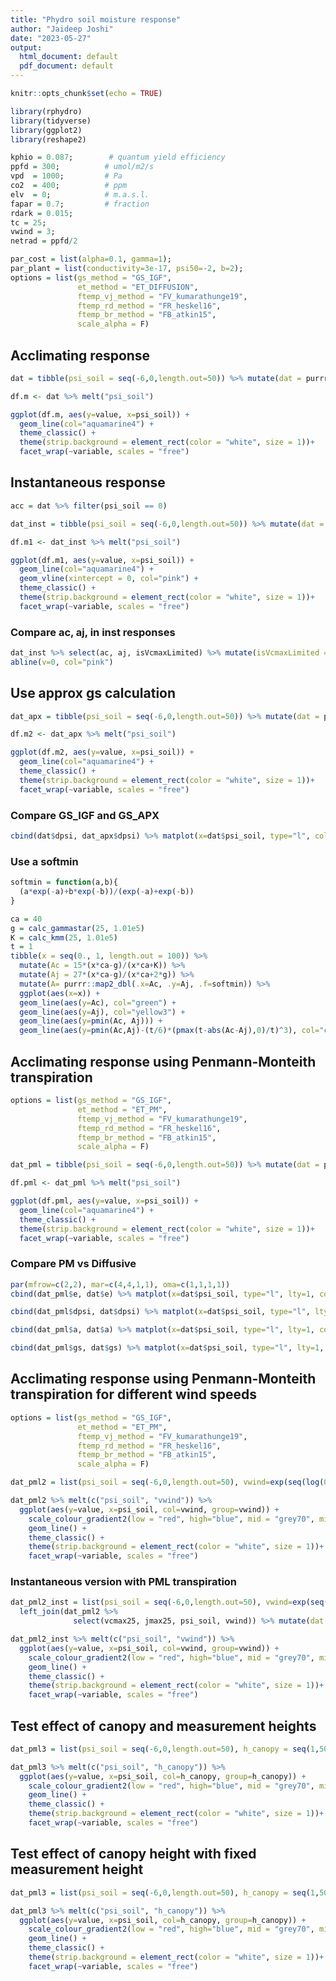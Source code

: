 ```yaml
---
title: "Phydro soil moisture response"
author: "Jaideep Joshi"
date: "2023-05-27"
output:
  html_document: default
  pdf_document: default
---
```


```r
knitr::opts_chunk$set(echo = TRUE)
```


```r
library(rphydro)
library(tidyverse)
library(ggplot2)
library(reshape2)
```

```r
kphio = 0.087;        # quantum yield efficiency
ppfd = 300;          # umol/m2/s
vpd  = 1000;         # Pa
co2  = 400;          # ppm
elv  = 0;            # m.a.s.l.
fapar = 0.7;         # fraction
rdark = 0.015;
tc = 25;
vwind = 3;
netrad = ppfd/2

par_cost = list(alpha=0.1, gamma=1);
par_plant = list(conductivity=3e-17, psi50=-2, b=2);
options = list(gs_method = "GS_IGF", 
               et_method = "ET_DIFFUSION",
               ftemp_vj_method = "FV_kumarathunge19",
               ftemp_rd_method = "FR_heskel16",
               ftemp_br_method = "FB_atkin15",
               scale_alpha = F)
```

## Acclimating response

```r
dat = tibble(psi_soil = seq(-6,0,length.out=50)) %>% mutate(dat = purrr::map(.x=psi_soil, .f = ~rphydro_analytical(tc, tc, ppfd, netrad, vpd, co2, pa, fapar, kphio, .x, rdark, vwind, par_plant, par_cost, options))) %>% unnest_wider(dat)
```

```r
df.m <- dat %>% melt("psi_soil")

ggplot(df.m, aes(y=value, x=psi_soil)) + 
  geom_line(col="aquamarine4") + 
  theme_classic() +
  theme(strip.background = element_rect(color = "white", size = 1))+
  facet_wrap(~variable, scales = "free")

```

## Instantaneous response

```r
acc = dat %>% filter(psi_soil == 0)

dat_inst = tibble(psi_soil = seq(-6,0,length.out=50)) %>% mutate(dat = purrr::map(.x=psi_soil, .f = ~rphydro_instantaneous_analytical(acc$vcmax25, acc$jmax25, tc, tc, ppfd, netrad, vpd, co2, pa, fapar, kphio, .x, rdark, vwind, par_plant, par_cost, options))) %>% unnest_wider(dat)

df.m1 <- dat_inst %>% melt("psi_soil")

ggplot(df.m1, aes(y=value, x=psi_soil)) + 
  geom_line(col="aquamarine4") + 
  geom_vline(xintercept = 0, col="pink") + 
  theme_classic() +
  theme(strip.background = element_rect(color = "white", size = 1))+
  facet_wrap(~variable, scales = "free")

```


### Compare ac, aj, in inst responses

```r
dat_inst %>% select(ac, aj, isVcmaxLimited) %>% mutate(isVcmaxLimited = isVcmaxLimited*5) %>%  matplot(x=dat_inst$psi_soil, type="l", lty=1, col=c("green4", "yellow3", "black"))
abline(v=0, col="pink")
```

## Use approx gs calculation

```r
dat_apx = tibble(psi_soil = seq(-6,0,length.out=50)) %>% mutate(dat = purrr::map(.x=psi_soil, .f = ~rphydro_analytical(tc, tc, ppfd, netrad, vpd, co2, pa, fapar, kphio, .x, rdark, vwind, par_plant, par_cost, list_modify(options, gs_method = "GS_APX2")))) %>% unnest_wider(dat)
```

```r
df.m2 <- dat_apx %>% melt("psi_soil")

ggplot(df.m2, aes(y=value, x=psi_soil)) + 
  geom_line(col="aquamarine4") + 
  theme_classic() +
  theme(strip.background = element_rect(color = "white", size = 1))+
  facet_wrap(~variable, scales = "free")

```



### Compare GS_IGF and GS_APX


```r
cbind(dat$dpsi, dat_apx$dpsi) %>% matplot(x=dat$psi_soil, type="l", col=c("black", "cyan2"), lty=1, lwd=c(2,1))
```


### Use a softmin

```r

softmin = function(a,b){
  (a*exp(-a)+b*exp(-b))/(exp(-a)+exp(-b))
}

ca = 40
g = calc_gammastar(25, 1.01e5)
K = calc_kmm(25, 1.01e5)
t = 1
tibble(x = seq(0., 1, length.out = 100)) %>% 
  mutate(Ac = 15*(x*ca-g)/(x*ca+K)) %>% 
  mutate(Aj = 27*(x*ca-g)/(x*ca+2*g)) %>% 
  mutate(A= purrr::map2_dbl(.x=Ac, .y=Aj, .f=softmin)) %>% 
  ggplot(aes(x=x)) + 
  geom_line(aes(y=Ac), col="green") + 
  geom_line(aes(y=Aj), col="yellow3") +
  geom_line(aes(y=pmin(Ac, Aj))) + 
  geom_line(aes(y=pmin(Ac,Aj)-(t/6)*(pmax(t-abs(Ac-Aj),0)/t)^3), col="cyan3")

```

## Acclimating response using Penmann-Monteith transpiration


```r
options = list(gs_method = "GS_IGF", 
               et_method = "ET_PM",
               ftemp_vj_method = "FV_kumarathunge19",
               ftemp_rd_method = "FR_heskel16",
               ftemp_br_method = "FB_atkin15",
               scale_alpha = F)

dat_pml = tibble(psi_soil = seq(-6,0,length.out=50)) %>% mutate(dat = purrr::map(.x=psi_soil, .f = ~rphydro_analytical(tc, tc, ppfd, netrad, vpd, co2, pa, fapar, kphio, .x, rdark, vwind, par_plant, par_cost, options))) %>% unnest_wider(dat)
```

```r
df.pml <- dat_pml %>% melt("psi_soil")

ggplot(df.pml, aes(y=value, x=psi_soil)) + 
  geom_line(col="aquamarine4") + 
  theme_classic() +
  theme(strip.background = element_rect(color = "white", size = 1))+
  facet_wrap(~variable, scales = "free")

```

### Compare PM vs Diffusive 

```r
par(mfrow=c(2,2), mar=c(4,4,1,1), oma=c(1,1,1,1))
cbind(dat_pml$e, dat$e) %>% matplot(x=dat$psi_soil, type="l", lty=1, col=c("green4", "cyan3"), ylab="e", xlab="psi_soil")

cbind(dat_pml$dpsi, dat$dpsi) %>% matplot(x=dat$psi_soil, type="l", lty=1, col=c("green4", "cyan3"), ylab="dpsi", xlab="psi_soil")

cbind(dat_pml$a, dat$a) %>% matplot(x=dat$psi_soil, type="l", lty=1, col=c("green4", "cyan3"), ylab="a", xlab="psi_soil")

cbind(dat_pml$gs, dat$gs) %>% matplot(x=dat$psi_soil, type="l", lty=1, col=c("green4", "cyan3"), ylab="gs", xlab="psi_soil")

```


## Acclimating response using Penmann-Monteith transpiration for different wind speeds


```r
options = list(gs_method = "GS_IGF", 
               et_method = "ET_PM",
               ftemp_vj_method = "FV_kumarathunge19",
               ftemp_rd_method = "FR_heskel16",
               ftemp_br_method = "FB_atkin15",
               scale_alpha = F)

dat_pml2 = list(psi_soil = seq(-6,0,length.out=50), vwind=exp(seq(log(0.01),log(10),length.out=10))) %>% cross_df() %>% mutate(dat = purrr::map2(.x=psi_soil, .y=vwind, .f = ~rphydro_analytical(tc, tc, ppfd, netrad, vpd, co2, pa, fapar, kphio, .x, rdark, .y, par_plant, par_cost, options))) %>% unnest_wider(dat)
```

```r
dat_pml2 %>% melt(c("psi_soil", "vwind")) %>% 
  ggplot(aes(y=value, x=psi_soil, col=vwind, group=vwind)) + 
    scale_colour_gradient2(low = "red", high="blue", mid = "grey70", midpoint=0, trans="log") +
    geom_line() + 
    theme_classic() +
    theme(strip.background = element_rect(color = "white", size = 1))+
    facet_wrap(~variable, scales = "free")

```

### Instantaneous version with PML transpiration

```r
dat_pml2_inst = list(psi_soil = seq(-6,0,length.out=50), vwind=exp(seq(log(0.01),log(10),length.out=10))) %>% cross_df() %>% 
  left_join(dat_pml2 %>% 
              select(vcmax25, jmax25, psi_soil, vwind)) %>% mutate(dat = purrr::pmap(.l = list(vcmax25, jmax25, psi_soil, vwind), .f = ~rphydro_instantaneous_analytical(..1, ..2, tc, tc, ppfd, netrad, vpd, co2, pa, fapar, kphio, ..3, rdark, ..4, par_plant, par_cost, options))) %>% select(-vcmax25, -jmax25) %>% unnest_wider(dat)

dat_pml2_inst %>% melt(c("psi_soil", "vwind")) %>% 
  ggplot(aes(y=value, x=psi_soil, col=vwind, group=vwind)) + 
    scale_colour_gradient2(low = "red", high="blue", mid = "grey70", midpoint=0, trans="log") +
    geom_line() + 
    theme_classic() +
    theme(strip.background = element_rect(color = "white", size = 1))+
    facet_wrap(~variable, scales = "free")
```

## Test effect of canopy and measurement heights

```r
dat_pml3 = list(psi_soil = seq(-6,0,length.out=50), h_canopy = seq(1,50,length.out=10)) %>% cross_df() %>% mutate(dat = purrr::map2(.x=psi_soil, .y=h_canopy, .f = ~rphydro_analytical(tc, tc, ppfd, netrad, vpd, co2, pa, fapar, kphio, .x, rdark, vwind, par_plant %>% list_modify(h_canopy = .y, h_wind_measurement = .y+10), par_cost, options))) %>% unnest_wider(dat)

dat_pml3 %>% melt(c("psi_soil", "h_canopy")) %>% 
  ggplot(aes(y=value, x=psi_soil, col=h_canopy, group=h_canopy)) + 
    scale_colour_gradient2(low = "red", high="blue", mid = "grey70", midpoint=20) +
    geom_line() + 
    theme_classic() +
    theme(strip.background = element_rect(color = "white", size = 1))+
    facet_wrap(~variable, scales = "free")
```

## Test effect of canopy height with fixed measurement height

```r
dat_pml3 = list(psi_soil = seq(-6,0,length.out=50), h_canopy = seq(1,50,length.out=10)) %>% cross_df() %>% mutate(dat = purrr::map2(.x=psi_soil, .y=h_canopy, .f = ~rphydro_analytical(tc, tc, ppfd, netrad, vpd, co2, pa, fapar, kphio, .x, rdark, vwind, par_plant %>% list_modify(h_canopy = .y, h_wind_measurement = 60), par_cost, options))) %>% unnest_wider(dat)

dat_pml3 %>% melt(c("psi_soil", "h_canopy")) %>% 
  ggplot(aes(y=value, x=psi_soil, col=h_canopy, group=h_canopy)) + 
    scale_colour_gradient2(low = "red", high="blue", mid = "grey70", midpoint=20) +
    geom_line() + 
    theme_classic() +
    theme(strip.background = element_rect(color = "white", size = 1))+
    facet_wrap(~variable, scales = "free")
```